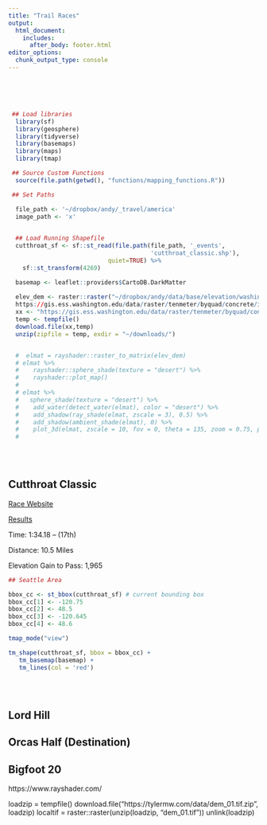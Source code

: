 ```yaml
---
title: "Trail Races"
output: 
  html_document:
    includes:
      after_body: footer.html
editor_options: 
  chunk_output_type: console
---
```


<link rel="stylesheet" href="kraustralia/kraustralia.css" type="text/css">

<br/>
<br/>
<br/>

```r
 ## Load libraries
  library(sf)
  library(geosphere)
  library(tidyverse)
  library(basemaps)
  library(maps)
  library(tmap)

 ## Source Custom Functions
  source(file.path(getwd(), "functions/mapping_functions.R"))

 ## Set Paths

  file_path <- '~/dropbox/andy/_travel/america'
  image_path <- 'x'
  
```

```r

  ## Load Running Shapefile
  cutthroat_sf <- sf::st_read(file.path(file_path, '_events',
                                        'cutthroat_classic.shp'),
                            quiet=TRUE) %>%
    sf::st_transform(4269) 

  basemap <- leaflet::providers$CartoDB.DarkMatter
  
  elev_dem <- raster::raster("~/dropbox/andy/data/base/elevation/washington_pass.dem")
  https://gis.ess.washington.edu/data/raster/tenmeter/byquad/concrete/index.html
  xx <- "https://gis.ess.washington.edu/data/raster/tenmeter/byquad/concrete/q436.zip"
  temp <- tempfile()
  download.file(xx,temp)
  unzip(zipfile = temp, exdir = "~/downloads/")


  #  elmat = rayshader::raster_to_matrix(elev_dem)
  # elmat %>%
  #    rayshader::sphere_shade(texture = "desert") %>%
  #    rayshader::plot_map()
  # 
  # elmat %>%
  #   sphere_shade(texture = "desert") %>%
  #    add_water(detect_water(elmat), color = "desert") %>%
  #    add_shadow(ray_shade(elmat, zscale = 3), 0.5) %>%
  #    add_shadow(ambient_shade(elmat), 0) %>%
  #    plot_3d(elmat, zscale = 10, fov = 0, theta = 135, zoom = 0.75, phi = 45, windowsize = c(1000, 800))
  # 
  
```

&nbsp;
&nbsp;

## Cutthroat Classic

[Race Website](https://methowtrails.org/events/cutthroat-classic)
&nbsp;
&nbsp;

[Results](https://results.raceroster.com/v2/en-US/results/aruguf2ankx7bx75/results)
&nbsp;
&nbsp;

Time: 1:34.18 -- (17th)
&nbsp;
&nbsp;

Distance: 10.5 Miles
&nbsp;
&nbsp;

Elevation Gain to Pass: 1,965
&nbsp;
&nbsp;

```r

## Seattle Area

bbox_cc <- st_bbox(cutthroat_sf) # current bounding box
bbox_cc[1] <- -120.75
bbox_cc[2] <- 48.5
bbox_cc[3] <- -120.645
bbox_cc[4] <- 48.6

tmap_mode("view")

tm_shape(cutthroat_sf, bbox = bbox_cc) + 
   tm_basemap(basemap) +
   tm_lines(col = 'red') 
  
```

&nbsp;
&nbsp;

## Lord Hill

## Orcas Half (Destination)

## Bigfoot 20

 https://www.rayshader.com/
 
 
 loadzip = tempfile() 
download.file("https://tylermw.com/data/dem_01.tif.zip", loadzip)
localtif = raster::raster(unzip(loadzip, "dem_01.tif"))
unlink(loadzip)